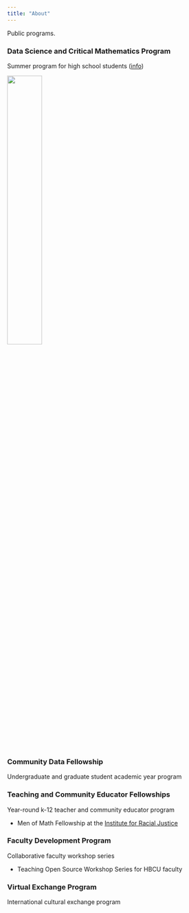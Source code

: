 ```yaml
---
title: "About"
---
```


Public programs.

### Data Science and Critical Mathematics Program
| Summer program for high school students ([info](img/dscm22_flyer.jpg){target="_blank"})

![](img/dscm22_group.png){fig-align="left" width="40%"}

### Community Data Fellowship
| Undergraduate and graduate student academic year program

### Teaching and Community Educator Fellowships
| Year-round k-12 teacher and community educator program

- Men of Math Fellowship at the [Institute for Racial Justice](https://www.luc.edu/irj/ourcurrentprojects/featuredprojects/menofmathm2fellowship/)

### Faculty Development Program
| Collaborative faculty workshop series

- Teaching Open Source Workshop Series for HBCU faculty

### Virtual Exchange Program
| International cultural exchange program
